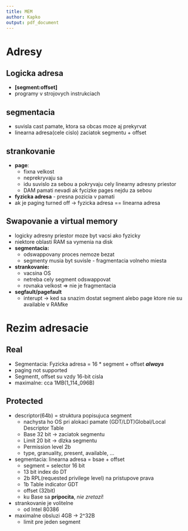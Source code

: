 ```yaml
---
title: MEM
author: Kapko
output: pdf_document
---
```


# Adresy
## Logicka adresa
- **\[segment:offset\]**
- programy v strojovych instrukciach

## segmentacia
- suvisla cast pamate, ktora sa obcas moze aj prekyrvat
- linearna adresa(cele cislo) zaciatok segmentu + offset

## strankovanie
- **page**:
    - fixna velkost
    - neprekryvaju sa
    - idu suvislo za sebou a pokryvaju cely linearny adresny priestor
    - DAM pamati nevadi ak fycizke pages nejdu za sebou
- **fyzicka adresa** - presna pozicia v pamati
- ak je paging turned off -> fyzicka adresa == linearna adresa

## Swapovanie a virtual memory
- logicky adresny priestor moze byt vacsi ako fyzicky
- niektore oblasti RAM sa vymenia na disk
- **segmentacia:**
    - odswappovany proces nemoze bezat 
    - segmenty musia byt suvisle - fragmentacia volneho miesta
- **strankovanie:**
    - vacsina OS
    - netreba cely segment odswappovat
    - rovnaka velkost => nie je fragmentacia
- **segfault/pagefault**
    - interupt -> ked sa snazim dostat segment alebo page ktore nie su available v RAMke

# Rezim adresacie

## Real
- Segmentacia: Fyzicka adresa = 16 * segment + offset ***always***
- paging not supported
- Segmentt, offset su vzdy 16-bit cisla
- maximalne: cca 1MB(1_114_096B)

## Protected
- descriptor(64b) = struktura popisujuca segment
    - nachysta ho OS pri alokaci pamate (GDT/LDT)Global/Local Descriptor Table
    - Base 32 bit -> zaciatok segmentu
    - Limit 20 bit -> dlzka segmentu
    - Permission level 2b
    - type, granuality, present, available, ...
- segmentacia: linearna adresa = bsae + offset
    - segment = selector 16 bit
	- 13 bit index do DT
	- 2b RPL(requested privilege level) na pristupove prava
	- 1b Table indicator GDT
    - offset (32bit)
	- ku Base sa **pripocita**, *nie zretazi*!
- strankovanie je volitelne
    - od Intel 80386
- maximalne obsluzi 4GB -> 2^32B
    - limit pre jeden segment
